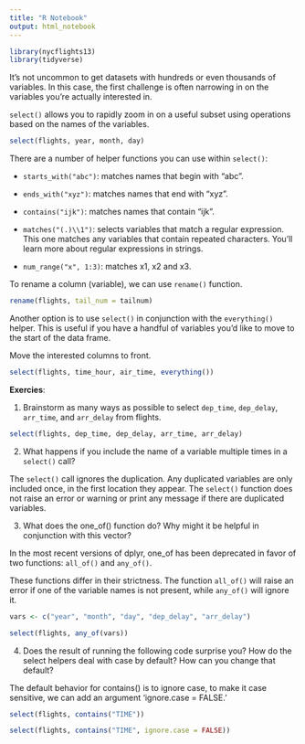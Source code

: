 ```yaml
---
title: "R Notebook"
output: html_notebook
---
```


```r
library(nycflights13)
library(tidyverse)
```

It’s not uncommon to get datasets with hundreds or even thousands of variables. In this case, the first challenge is often narrowing in on the variables you’re actually interested in. 

`select()` allows you to rapidly zoom in on a useful subset using operations based on the names of the variables.

```r
select(flights, year, month, day)
```

There are a number of helper functions you can use within `select()`:

* `starts_with("abc")`: matches names that begin with “abc”.

* `ends_with("xyz")`: matches names that end with “xyz”.

* `contains("ijk")`: matches names that contain “ijk”.

* `matches("(.)\\1")`: selects variables that match a regular expression. This one matches any variables that contain repeated characters. You’ll learn more about regular expressions in strings.

* `num_range("x", 1:3)`: matches x1, x2 and x3.


To rename a column (variable), we can use `rename()` function.

```r
rename(flights, tail_num = tailnum)
```

Another option is to use `select()` in conjunction with the `everything()` helper. This is useful if you have a handful of variables you’d like to move to the start of the data frame. 

Move the interested columns to front. 

```r
select(flights, time_hour, air_time, everything())
```

__Exercies__:

1. Brainstorm as many ways as possible to select `dep_time`, `dep_delay`, `arr_time`, and `arr_delay` from flights.


```r
select(flights, dep_time, dep_delay, arr_time, arr_delay)
```

2. What happens if you include the name of a variable multiple times in a `select()` call?

The `select()` call ignores the duplication. Any duplicated variables are only included once, in the first location they appear. The `select()` function does not raise an error or warning or print any message if there are duplicated variables.


3. What does the one_of() function do? Why might it be helpful in conjunction with this vector?

In the most recent versions of dplyr, one_of has been deprecated in favor of two functions: `all_of()` and `any_of()`.

These functions differ in their strictness. The function `all_of()` will raise an error if one of the variable names is not present, while `any_of()` will ignore it.


```r
vars <- c("year", "month", "day", "dep_delay", "arr_delay")

select(flights, any_of(vars))
```
4. Does the result of running the following code surprise you? How do the select helpers deal with case by default? How can you change that default?


The default behavior for contains() is to ignore case, to make it case sensitive, we can add an argument 'ignore.case = FALSE.'

```r
select(flights, contains("TIME"))
```
```r
select(flights, contains("TIME", ignore.case = FALSE))
```



